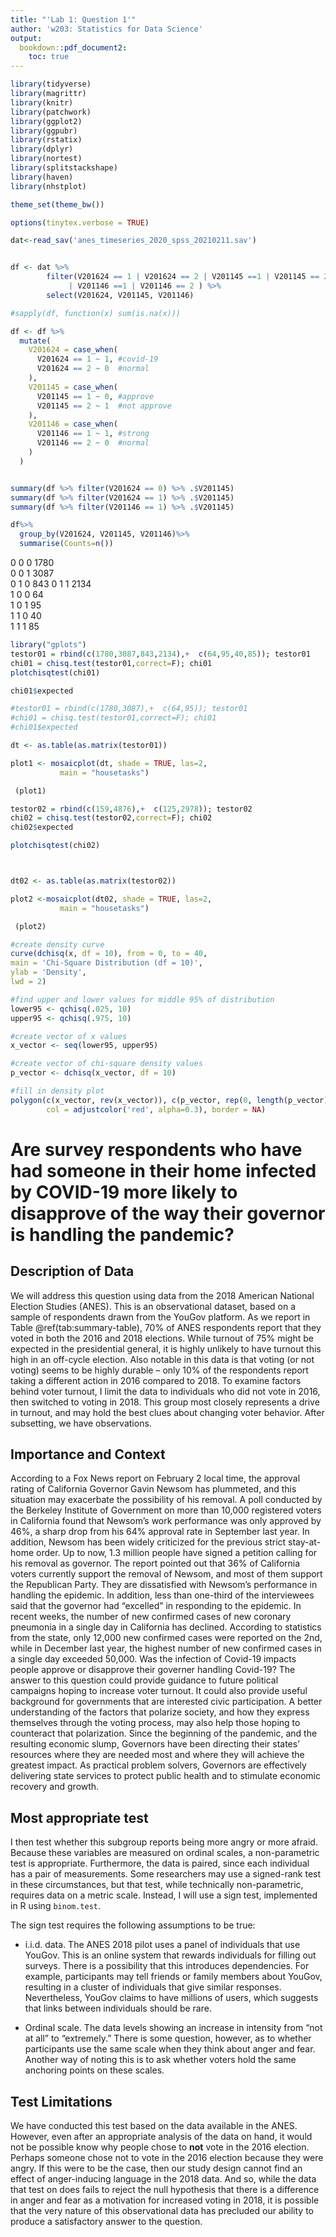 ```yaml
---
title: "'Lab 1: Question 1'"
author: 'w203: Statistics for Data Science'
output:
  bookdown::pdf_document2: 
    toc: true
---
```


\clearpage

```r
library(tidyverse) 
library(magrittr)
library(knitr)
library(patchwork)
library(ggplot2)
library(ggpubr)
library(rstatix)
library(dplyr)
library(nortest)
library(splitstackshape)
library(haven)
library(nhstplot)

theme_set(theme_bw())

options(tinytex.verbose = TRUE)
```



```r

dat<-read_sav('anes_timeseries_2020_spss_20210211.sav')


df <- dat %>%
        filter(V201624 == 1 | V201624 == 2 | V201145 ==1 | V201145 == 2 
             | V201146 ==1 | V201146 == 2 ) %>%
        select(V201624, V201145, V201146)

#sapply(df, function(x) sum(is.na(x)))

df <- df %>%
  mutate(
    V201624 = case_when(
      V201624 == 1 ~ 1, #covid-19
      V201624 == 2 ~ 0  #normal
    ),
    V201145 = case_when(
      V201145 == 1 ~ 0, #approve 
      V201145 == 2 ~ 1  #not approve
    ), 
    V201146 = case_when(
      V201146 == 1 ~ 1, #strong
      V201146 == 2 ~ 0  #normal
    )
  )


summary(df %>% filter(V201624 == 0) %>% .$V201145)
summary(df %>% filter(V201624 == 1) %>% .$V201145)
summary(df %>% filter(V201146 == 1) %>% .$V201145)
```


```r

df%>%
  group_by(V201624, V201145, V201146)%>%
  summarise(Counts=n())

```

0	0	0	1780	
0	0	1	3087	
0	1	0	843	
0	1	1	2134	
1	0	0	64	
1	0	1	95	
1	1	0	40	
1	1	1	85	






```r

library("gplots")
testor01 = rbind(c(1780,3087,843,2134),+  c(64,95,40,85)); testor01
chi01 = chisq.test(testor01,correct=F); chi01
plotchisqtest(chi01)

chi01$expected

#testor01 = rbind(c(1780,3087),+  c(64,95)); testor01
#chi01 = chisq.test(testor01,correct=F); chi01
#chi01$expected

dt <- as.table(as.matrix(testor01))

```


```r
plot1 <- mosaicplot(dt, shade = TRUE, las=2,
           main = "housetasks")

```
 

```r
 (plot1) 
```





```r
testor02 = rbind(c(159,4876),+  c(125,2978)); testor02
chi02 = chisq.test(testor02,correct=F); chi02
chi02$expected

plotchisqtest(chi02)



dt02 <- as.table(as.matrix(testor02))
```

```r

plot2 <-mosaicplot(dt02, shade = TRUE, las=2,
           main = "housetasks")

```


```r
 (plot2) 
```


```r
#create density curve
curve(dchisq(x, df = 10), from = 0, to = 40,
main = 'Chi-Square Distribution (df = 10)',
ylab = 'Density',
lwd = 2)

#find upper and lower values for middle 95% of distribution
lower95 <- qchisq(.025, 10)
upper95 <- qchisq(.975, 10)

#create vector of x values
x_vector <- seq(lower95, upper95)

#create vector of chi-square density values
p_vector <- dchisq(x_vector, df = 10)

#fill in density plot
polygon(c(x_vector, rev(x_vector)), c(p_vector, rep(0, length(p_vector))),
        col = adjustcolor('red', alpha=0.3), border = NA)
```











# Are survey respondents who have had someone in their home infected by COVID-19 more likely to disapprove of the way their governor is handling the pandemic?

## Description of Data


We will address this question using data from the 2018 American National Election Studies (ANES).  This is an observational dataset, based on a sample of respondents drawn from the YouGov platform. As we report in Table \@ref(tab:summary-table), 70% of ANES respondents report that they voted in both the 2016 and 2018 elections. While turnout of 75% might be expected in the presidential general, it is highly unlikely to have turnout this high in an off-cycle election. Also notable in this data is that voting (or not voting) seems to be highly durable -- only 10% of the respondents report taking a different action in 2016 compared to 2018. To examine factors behind voter turnout, I limit the data to individuals who did not vote in 2016, then switched to voting in 2018.  This group most closely represents a drive in turnout, and may hold the best clues about changing voter behavior.  After subsetting, we have observations. 




## Importance and Context

According to a Fox News report on February 2 local time, the approval rating of California Governor Gavin Newsom has plummeted, and this situation may exacerbate the possibility of his removal. A poll conducted by the Berkeley Institute of Government on more than 10,000 registered voters in California found that Newsom’s work performance was only approved by 46%, a sharp drop from his 64% approval rate in September last year. In addition, Newsom has been widely criticized for the previous strict stay-at-home order. Up to now, 1.3 million people have signed a petition calling for his removal as governor. The report pointed out that 36% of California voters currently support the removal of Newsom, and most of them support the Republican Party. They are dissatisfied with Newsom's performance in handling the epidemic. In addition, less than one-third of the interviewees said that the governor had “excelled” in responding to the epidemic. In recent weeks, the number of new confirmed cases of new coronary pneumonia in a single day in California has declined. According to statistics from the state, only 12,000 new confirmed cases were reported on the 2nd, while in December last year, the highest number of new confirmed cases in a single day exceeded 50,000.  Was the infection of Covid-19 impacts people approve or disapprove their governer handling Covid-19? The answer to this question could provide guidance to future political campaigns hoping to increase voter turnout. It could also provide useful background for governments that are interested civic participation. A better understanding of the factors that polarize society, and how they express themselves through the voting process, may also help those hoping to counteract that polarization. Since the beginning of the pandemic, and the resulting economic slump, Governors have been directing their states’ resources where they are needed most and where they will achieve the greatest impact. As practical problem solvers, Governors are effectively delivering state services to protect public health and to stimulate economic recovery and growth. 
 
 
 
 
## Most appropriate test 
 I then test whether this subgroup reports being more angry or more afraid. Because these variables are measured on ordinal scales, a non-parametric test is appropriate.  Furthermore, the data is paired, since each individual has a pair of measurements.   Some researchers may use a signed-rank test in these circumstances, but that test, while technically non-parametric, requires data on a metric scale.  Instead, I will use a sign test, implemented in R using `binom.test`. 

The sign test requires the following assumptions to be true:

- i.i.d. data.  The ANES 2018 pilot uses a panel of individuals that use YouGov.  This is an online system that rewards individuals for filling out surveys.  There is a possibility that this introduces dependencies.  For example, participants may tell friends or family members about YouGov, resulting in a cluster of individuals that give similar responses.  Nevertheless, YouGov claims to have millions of users, which suggests that links between individuals should be rare.

- Ordinal scale. The data levels showing an increase in intensity from "not at all" to "extremely."  There is some question, however, as to whether participants use the same scale when they think about anger and fear. Another way of noting this is to ask whether voters hold the same anchoring points on these scales.

 
## Test Limitations 

We have conducted this test based on the data available in the ANES. However, even after an appropriate analysis of the data on hand, it would not be possible know why people chose to **not** vote in the 2016 election. Perhaps someone chose not to vote in the 2016 election because they were angry. If this were to be the case, then our study design cannot find an effect of anger-inducing language in the 2018 data. And so, while the data that test on does fails to reject the null hypothesis that there is a difference in anger and fear as a motivation for increased voting in 2018, it is possible that the very nature of this observational data has precluded our ability to produce a satisfactory answer to the question. 

 
 